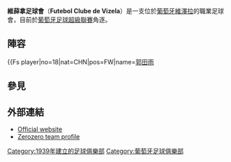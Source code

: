 {{Infobox football club
| clubname   = 維泽拉
| fullname   = Futebol Clube de Vizela
| nickname   = 
| founded    = {{start date and age|df=yes|1939}}
| city       = [[葡萄牙|葡萄牙]][[維澤拉|維澤拉]]
| ground     = [[Estádio_do_Futebol_Clube_de_Vizela|Estádio do Futebol Clube de Vizela]]
| capacity   = 6,100
| chairman   = Eduardo Guimarães
| manager    = Ricardo Soares
| league     = [[葡萄牙足球超級聯賽|葡萄牙足球超級聯賽]]
| season     = 2021–22
| position   = 葡超，第 14 位
| website = http://www.fcvizela.pt
| pattern_la1=|pattern_b1=_whitestripes|pattern_ra1=
| leftarm1=0000FF|body1=0000FF|rightarm1=0000FF|shorts1=0000FF|socks1=ffffff
| pattern_la2=|pattern_b2=|pattern_ra2=
| leftarm2=87CEEB|body2=87CEEB|rightarm2=87CEEB|shorts2=87CEEB|socks2=87CEEB
}}
'''維薛拿足球會'''（'''Futebol Clube de Vizela'''）是一支位於[[葡萄牙|葡萄牙]][[維澤拉|維澤拉]]的職業足球會，目前於[[葡萄牙足球超級聯賽|葡萄牙足球超級聯賽]]角逐。

== 陣容 ==
{{Fs start}}
{{Fs player|no= 1|nat=POR|pos=GK|name=[[Tiago_Guedes|Tiago Guedes]]}}
{{Fs player|no= 2|nat=BRA|pos=DF|name=[[Márcio_Cordeiro|Márcio Cordeiro]]}}
{{Fs player|no= 3|nat=POR|pos=DF|name=[[Fábio_Ervões|Fábio Ervões]]}}
{{Fs player|no= 4|nat=POR|pos=DF|name=[[João_Tiago_Oliveira_Cunha|João Cunha]]}}
{{Fs player|no= 5|nat=BRA|pos=MF|name=Alex Porto}}
{{Fs player|no= 6|nat=BRA|pos=DF|name=[[Elízio|Elízio]]}}
{{Fs player|no= 7|nat=BRA|pos=FW|name=[[Felipe_Abreu|Felipe Abreu]]}}
{{Fs player|no= 8|nat=POR|pos=MF|name=Tiago Martins}}
{{Fs player|no= 9|nat=BRA|pos=FW|name=Felipe Martins}}
{{Fs player|no=10|nat=POR|pos=MF|name=[[Luís_Ferraz|Luís Ferraz]]}}
{{Fs player|no=13|nat=POR|pos=GK|name=[[Pedro_Albergaria|Pedro Albergaria]]}}
{{Fs player|no=17|nat=POR|pos=MF|name=[[Diogo_Lamelas|Diogo Lamelas]]}}  
{{Fs player|no=19|nat=CPV|pos=FW|name=[[Erson_Stiven_Dias_Costa|Kukula]]}}
{{Fs player|no=20|nat=POR|pos=FW|name=[[Mário_Mendonça|Mário Mendonça]]}}
{{Fs player|no=21|nat=POR|pos=MF|name=[[André_Filipe_Silva_Pinto|André Pinto]]}}
{{Fs player|no=22|nat=POR|pos=DF|name=[[Daniel_Filipe_Faria_Coelho|Dani Coelho]]}}
{{Fs player|no=23|nat=VEN|pos=MF|name=[[Homero_Calderón|Homero Calderón]]}}
{{Fs player|no=26|nat=POR|pos=DF|name=[[Miguel_Oliveira_(footballer)|Miguel Oliveira]]}}
{{Fs player|no=28|nat=POR|pos=MF|name=[[Tiago_Ronaldo|Tiago Ronaldo]]}}
{{Fs player|no=30|nat=POR|pos=DF|name=[[João_Pedro|João Pedro]]}}
{{Fs player|no=33|nat=POR|pos=DF|name=[[João_Guilherme_Gonçalves_Sousa|João Sousa]]}}
{{Fs player|no=42|nat=POR|pos=MF|name=[[Helinho|Helinho]]}}
{{Fs player|no=44|nat=BRA|pos=DF|name=[[Cláudio_Carolino|Cláudio Carolino]]}}
{{Fs player|no=66|nat=POR|pos=MF|name=[[Daniel_da_Silva_Soares|Dani Soares]]}}
{{Fs player|no=70|nat=GHA|pos=FW|name=[[Panin_Boakye|Panin Boakye]]}}
{{Fs player|no=84|nat=POR|pos=GK|name=[[Paulo_Ribeiro|Paulo Ribeiro]]}}
{{Fs player|no=99|nat=POR|pos=FW|name=[[João_André_Ribeiro_Vieira|João Vieira]]}}

{{Fs 
player|no=18|nat=CHN|pos=FW|name=[[郭田雨|郭田雨]]
{{Fs end}}

==參見==
{{Reflist}}

==外部連結==
*[http://www.fcvizela.pt/ Official website] {{Wayback|url=http://www.fcvizela.pt/ |date=20210125094248 }} {{pt icon}}
*[http://www.footballzz.co.uk/team/portugal/vizela/2010_11/profile/140/default/2197 Zerozero team profile]{{dead link|date=2018年1月 |bot=InternetArchiveBot |fix-attempted=yes }}

{{葡萄牙超級足球聯賽}}
[[Category:1939年建立的足球俱樂部|Category:1939年建立的足球俱樂部]]
[[Category:葡萄牙足球俱樂部|Category:葡萄牙足球俱樂部]]